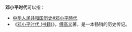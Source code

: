 '''邓小平时代'''可以指：
*[[中华人民共和国历史#邓小平時代|中华人民共和国历史#邓小平時代]]
*《[[邓小平时代_(书籍)|邓小平时代 (书籍)]]》，[[傅高义|傅高义]]著，是一本畅销的历史传记。
{{消歧义|cat=五字消歧义}}